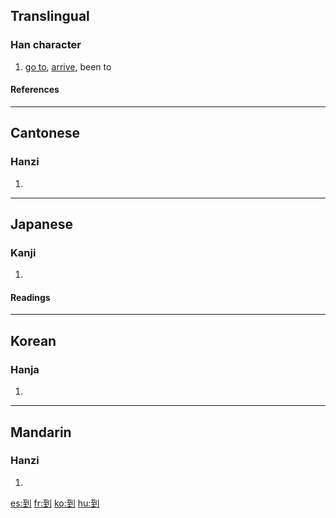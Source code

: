 ==Translingual==
{{Han stroke|[[Image:到-order.gif]]}}
{{Han stroke|[[Image:到-bw.png|250 px]]}}
===Han character===
{{Han char|rn=18|rad=刀|as=06|sn=8|four=1210<sub>0</sub>|canj=一土中弓 (MGLN)}}
# [[go to]], [[arrive]], been to
====References====
{{Han ref|kx=0138.360|dkj=01950|dj=0314.130|hdz=10334.030|uh=5230|ud=21040|bh=A8EC|bd=43244}}
----

==Cantonese==
===Hanzi===
{{yue-hanzi|jyut=|y=dou3}}
# {{defn|Cantonese}}
----
==Japanese==
===Kanji===
{{ja-kanji|grade=c|rs=刀06}}
# {{defn|Japanese}} 
====Readings====
{{ja-readings|on=[[とう]] (tō)|kun=[[いたる]] (itaru)}}
----
==Korean==
===Hanja===
{{ko-hanja|hangeul=도|rv=do|mr=to}}
# {{defn|Korean}}
----
==Mandarin==
===Hanzi===
{{cmn-hanzi|pin=[[dào]] (dao4)|wg=tao<sup>4</sup>}}
# {{defn|Mandarin}}

[[es:到]]
[[fr:到]]
[[ko:到]]
[[hu:到]]
